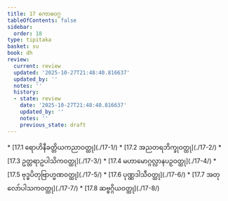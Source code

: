 ```yaml
---
title: 17 ကောဓဝဂ္ဂ
tableOfContents: false
sidebar:
  order: 18
type: tipitaka
basket: su
book: dh
review:
  current: review
  updated: '2025-10-27T21:48:40.816637'
  updated_by: ''
  notes: ''
  history:
  - state: review
    date: '2025-10-27T21:48:40.816637'
    updated_by: ''
    notes: ''
    previous_state: draft
---
```



<ReviewStatus review={frontmatter.review} showDetails={true} />

<HypothesisAnnotation frontmatter={frontmatter} />

<DynamicBreadcrumb />



<TableOfContents book="dh" section="17">
* [17.1 ရောဟိနီခတ္တိယကညာဝတ္ထု](./17-1/)
* [17.2 အညတရဘိက္ခုဝတ္ထု](./17-2/)
* [17.3 ဥတ္တရာဥပါသိကဝတ္ထု](./17-3/)
* [17.4 မဟာမောဂ္ဂလ္လာနပဉှဝတ္ထု](./17-4/)
* [17.5 ဗုဒ္ဓပိတုဗြာဟ္မဏဝတ္ထု](./17-5/)
* [17.6 ပုဏ္ဏဒါသီဝတ္ထု](./17-6/)
* [17.7 အတုလော်ပါသကဝတ္ထု](./17-7/)
* [17.8 ဆဗ္ဗဂ္ဂိယဝတ္ထု](./17-8/)
</TableOfContents>